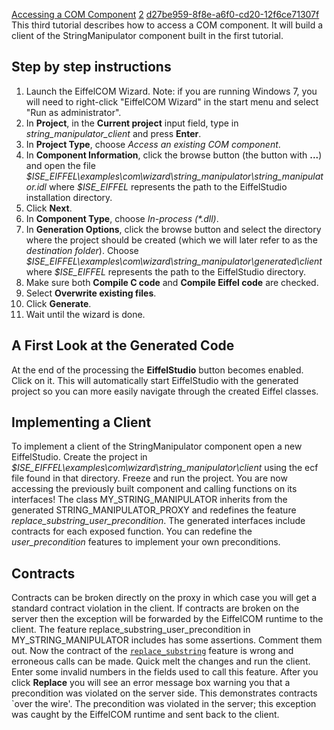 [[Property:title|Accessing a COM Component]]
[[Property:weight|2]]
[[Property:uuid|d27be959-8f8e-a6f0-cd20-12f6ce71307f]]
This third tutorial describes how to access a COM component. It will build a client of the <eiffel>StringManipulator</eiffel> component built in the first tutorial.

==Step by step instructions==
#  Launch the EiffelCOM Wizard.  Note: if you are running Windows 7, you will need to right-click "EiffelCOM Wizard" in the start menu and select "Run as administrator". 
#  In '''Project''', in the '''Current project''' input field, type in ''string_manipulator_client'' and press '''Enter'''. 
#  In '''Project Type''', choose ''Access an existing COM component''. 
#  In '''Component Information''', click the browse button (the button with '''...''') and open the file ''$ISE_EIFFEL\examples\com\wizard\string_manipulator\string_manipulator.idl'' where ''$ISE_EIFFEL'' represents the path to the EiffelStudio installation directory. 
#  Click '''Next'''. 
#  In '''Component Type''', choose ''In-process (*.dll)''. 
#  In '''Generation Options''', click the browse button and select the directory where the project should be created (which we will later refer to as the ''destination folder''). Choose ''$ISE_EIFFEL\examples\com\wizard\string_manipulator\generated\client'' where ''$ISE_EIFFEL'' represents the path to the EiffelStudio directory. 
#  Make sure both '''Compile C code''' and '''Compile Eiffel code''' are checked. 
#  Select '''Overwrite existing files'''. 
#  Click '''Generate'''. 
#  Wait until the wizard is done. 

{{note|Because Eiffel as a language has evolved somewhat since the '''EiffelCOM Wizard''' was last released, you will need to go into the project file under the "Client" subdirectory (string_manipulator_idl_client.ecf, preferrably from within EiffelStudio) and change the following settings for this example to compile:  Select "Target" in the navigator pane, then change the "Void safety" setting to "No", and "Syntax" to "Transitional syntax".  Click '''OK''' in the Project Settings dialog box.  Now you can finish the compile from within EiffelStudio.  Note that there will be a few warnings about obsolete calls.  These can be ignored for now.}}



==A First Look at the Generated Code==
At the end of the processing the '''EiffelStudio''' button becomes enabled. Click on it. This will automatically start EiffelStudio with the generated project so you can more easily navigate through the created Eiffel classes.

{{note|When accessing a COM component the EiffelCOM Wizard will generate a precompiled library which includes all the generated classes. This allows for easy browsing of the generated classes, however a precompilation project is read-only, so you need to start another EiffelStudio to reuse the generated classes. The interesting classes are all related to the coclass proxy <eiffel>STRING_MANIPULATOR_PROXY</eiffel>. The proxy is the Eiffel class that gives access to the component. Each feature on the proxy calls the corresponding interface function on the component. You can use the EiffelStudio opened by the wizard to browse through the generated classes and study the class hierarchy.}}

==Implementing a Client==
To implement a client of the <eiffel>StringManipulator</eiffel> component open a new EiffelStudio. Create the project in ''$ISE_EIFFEL\examples\com\wizard\string_manipulator\client'' using the ecf file found in that directory. Freeze and run the project. You are now accessing the previously built component and calling functions on its interfaces! The class <eiffel>MY_STRING_MANIPULATOR</eiffel> inherits from the generated <eiffel>STRING_MANIPULATOR_PROXY</eiffel> and redefines the feature ''replace_substring_user_precondition''. The generated interfaces include contracts for each exposed function. You can redefine the ''user_precondition'' features to implement your own preconditions.

{{note|If a COM component should be added to an existing client, the generated ecf file can be added as a library. }}

==Contracts==
Contracts can be broken directly on the proxy in which case you will get a standard contract violation in the client. If contracts are broken on the server then the exception will be forwarded by the EiffelCOM runtime to the client. The feature replace_substring_user_precondition in <eiffel>MY_STRING_MANIPULATOR</eiffel> includes has some assertions. Comment them out. Now the contract of the [[ref:libraries/base/reference/string_8_chart|<code>replace_substring </code>]] feature is wrong and erroneous calls can be made. Quick melt the changes and run the client. Enter some invalid numbers in the fields used to call this feature. After you click '''Replace''' you will see an error message box warning you that a precondition was violated on the server side. This demonstrates contracts `over the wire'. The precondition was violated in the server; this exception was caught by the EiffelCOM runtime and sent back to the client. 
{{seealso|<br/>
[[Creating a New COM Component|Creating a New COM Component]]  <br/>
[[Creating a new component from an Eiffel project|Creating a new component from an Eiffel Project]]  }}





